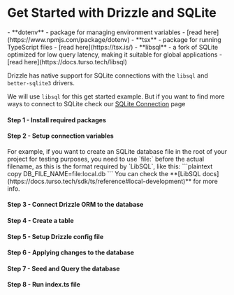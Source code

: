 
<Breadcrumbs/>

# Get Started with Drizzle and SQLite

<Prerequisites>  
  - **dotenv** - package for managing environment variables - [read here](https://www.npmjs.com/package/dotenv)
  - **tsx** - package for running TypeScript files - [read here](https://tsx.is/)
  - **libsql** - a fork of SQLite optimized for low query latency, making it suitable for global applications - [read here](https://docs.turso.tech/libsql)
</Prerequisites>

Drizzle has native support for SQLite connections with the `libsql` and `better-sqlite3` drivers.

We will use `libsql` for this get started example. But if you want to find more ways to connect to SQLite check
our [SQLite Connection](/docs/get-started-sqlite) page 

<FileStructure />

#### Step 1 - Install required packages
<InstallPackages lib='@libsql/client'/>

#### Step 2 - Setup connection variables

<SetupEnv env_variable='DB_FILE_NAME' />

<Callout type='info' title='important'>
For example, if you want to create an SQLite database file in the root of your project for testing purposes, you need to use `file:` before the actual filename, as this is the format required by `LibSQL`, like this:
```plaintext copy
DB_FILE_NAME=file:local.db
```
You can check the **[LibSQL docs](https://docs.turso.tech/sdk/ts/reference#local-development)** for more info.
</Callout>

#### Step 3 - Connect Drizzle ORM to the database

<ConnectLibsql/>

#### Step 4 - Create a table

<CreateTable/>

#### Step 5 - Setup Drizzle config file

<SetupConfig dialect='sqlite' env_variable='DB_FILE_NAME'/>

#### Step 6 - Applying changes to the database

<ApplyChanges />

#### Step 7 - Seed and Query the database

<QueryDatabase dialect='libsql' env_variable='DB_FILE_NAME'/>

#### Step 8 - Run index.ts file

<RunFile/>